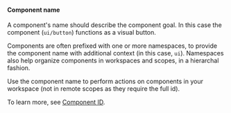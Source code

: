 #### Component name

A component's name should describe the component goal. In this case the component (`ui/button`) functions as a visual button.

Components are often prefixed with one or more namespaces, to provide the component name with additional context (in this case, `ui`).
Namespaces also help organize components in workspaces and scopes, in a hierarchal fashion.

Use the component name to perform actions on components in your workspace (not in remote scopes as they require the full id).

To learn more, see [Component ID](https://bit.dev/docs/components/structure/component-id).
